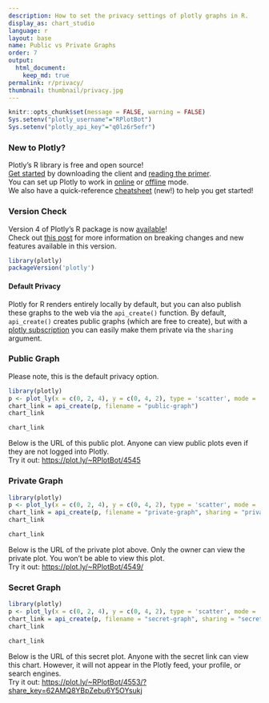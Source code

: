 ```yaml
---
description: How to set the privacy settings of plotly graphs in R.
display_as: chart_studio
language: r
layout: base
name: Public vs Private Graphs
order: 7
output:
  html_document:
    keep_md: true
permalink: r/privacy/
thumbnail: thumbnail/privacy.jpg
---
```


```r
knitr::opts_chunk$set(message = FALSE, warning = FALSE)
Sys.setenv("plotly_username"="RPlotBot")
Sys.setenv("plotly_api_key"="q0lz6r5efr")
```
### New to Plotly?

Plotly's R library is free and open source!<br>
[Get started](https://plot.ly/r/getting-started/) by downloading the client and [reading the primer](https://plot.ly/r/getting-started/).<br>
You can set up Plotly to work in [online](https://plot.ly/r/getting-started/#hosting-graphs-in-your-online-plotly-account) or [offline](https://plot.ly/r/offline/) mode.<br>
We also have a quick-reference [cheatsheet](https://images.plot.ly/plotly-documentation/images/r_cheat_sheet.pdf) (new!) to help you get started!

### Version Check
Version 4 of Plotly's R package is now [available](https://plot.ly/r/getting-started/#installation)!<br>
Check out [this post](http://moderndata.plot.ly/upgrading-to-plotly-4-0-and-above/) for more information on breaking changes and new features available in this version.
```r
library(plotly)
packageVersion('plotly')
```

#### Default Privacy
Plotly for R renders entirely locally by default, but you can also publish these graphs to the web via the `api_create()` function. By default, `api_create()` creates public graphs (which are free to create), but with a [plotly subscription](https://plot.ly/products/cloud/) you can easily make them private via the `sharing` argument.

### Public Graph
Please note, this is the default privacy option.

```r
library(plotly)
p <- plot_ly(x = c(0, 2, 4), y = c(0, 4, 2), type = 'scatter', mode = 'markers+lines')
chart_link = api_create(p, filename = "public-graph")
chart_link
```

```r
chart_link
```

Below is the URL of this public plot. Anyone can view public plots even if they are not logged into Plotly. <br> Try it out: [https://plot.ly/~RPlotBot/4545](https://plot.ly/~RPlotBot/4545)

### Private Graph
```r
library(plotly)
p <- plot_ly(x = c(0, 2, 4), y = c(0, 4, 2), type = 'scatter', mode = 'markers+lines')
chart_link = api_create(p, filename = "private-graph", sharing = "private")
chart_link
```

```r
chart_link
```

Below is the URL of the private plot above. Only the owner can view the private plot. You won't be able to view this plot. <br> Try it out: [https://plot.ly/~RPlotBot/4549/](https://plot.ly/~RPlotBot/4549/)

### Secret Graph
```r
library(plotly)
p <- plot_ly(x = c(0, 2, 4), y = c(0, 4, 2), type = 'scatter', mode = 'markers+lines')
chart_link = api_create(p, filename = "secret-graph", sharing = "secret")
chart_link
```

```r
chart_link
```

Below is the URL of this secret plot. Anyone with the secret link can view this chart. However, it will not appear in the Plotly feed, your profile, or search engines. <br> Try it out:
[https://plot.ly/~RPlotBot/4553/?share_key=62AMQ8YBpZebu6Y5OYsukj](https://plot.ly/~RPlotBot/4553/?share_key=62AMQ8YBpZebu6Y5OYsukj)
